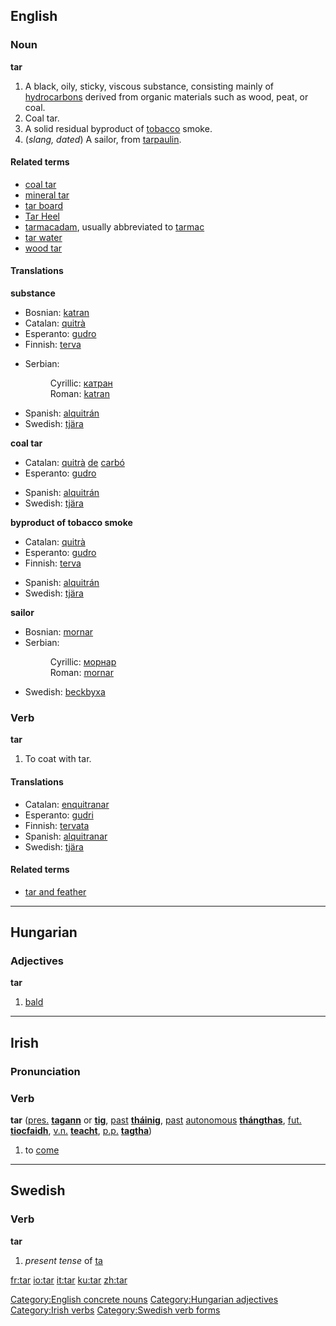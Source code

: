 ==English==
===Noun===
'''tar'''

# A black, oily, sticky, viscous substance, consisting mainly of [[hydrocarbons]] derived from organic materials such as wood, peat, or coal.
# Coal tar.
# A solid residual byproduct of [[tobacco]] smoke.
# (''slang, dated'') A sailor, from [[tarpaulin]].

====Related terms====
*[[coal tar]]
*[[mineral tar]]
*[[tar board]]
*[[Tar Heel]]
*[[tarmacadam]], usually abbreviated to [[tarmac]]
*[[tar water]]
*[[wood tar]]

====Translations====
'''substance'''
{{top}}
*Bosnian: [[katran]] {{m}}
*Catalan: [[quitrà]] {{m}}
*Esperanto: [[gudro]]
*Finnish: [[terva]]
{{mid}}
*Serbian:
*:Cyrillic: [[катран]] {{m}}
*:Roman: [[katran]] {{m}}
*Spanish: [[alquitrán]] {{m}}
*Swedish: [[tjära]] {{c}}
{{bottom}}

'''coal tar'''
{{top}}
*Catalan: [[quitrà]] [[de]] [[carbó]] {{m}}
*Esperanto: [[gudro]]
{{mid}}
*Spanish: [[alquitrán]] {{m}}
*Swedish: [[tjära]] {{c}}
{{bottom}}

'''byproduct of tobacco smoke'''
{{top}}
*Catalan: [[quitrà]] {{m}}
*Esperanto: [[gudro]]
*Finnish: [[terva]]
{{mid}}
*Spanish: [[alquitrán]] {{m}}
*Swedish: [[tjära]] {{c}}
{{bottom}}

'''sailor'''
{{top}}
*Bosnian: [[mornar]] {{m}}
*Serbian:
*:Cyrillic: [[морнар]] {{m}}
*:Roman: [[mornar]] {{m}}

{{mid}}
*Swedish: [[beckbyxa]]
{{bottom}}

===Verb===
'''tar'''

# To coat with tar.

====Translations====
*Catalan: [[enquitranar]] 
*Esperanto: [[gudri]]
*Finnish: [[tervata]]
*Spanish: [[alquitranar]] 
*Swedish: [[tjära]]

====Related terms====
*[[tar and feather]]


----

==Hungarian==
===Adjectives===
'''tar'''

# [[bald]]


----

==Irish==
===Pronunciation===
{{IPA|[tar]}}

===Verb===
'''tar''' ([[present|pres.]] '''[[tagann]]''' or '''[[tig]]''', [[past]] '''[[tháinig]]''', [[past]] [[autonomous]] '''[[thángthas]]''', [[future|fut.]] '''[[tiocfaidh]]''', [[verbal noun|v.n.]] '''[[teacht]]''', [[past participle|p.p.]] '''[[tagtha]]''')

#to [[come]]


----

==Swedish==
===Verb===
'''tar'''
#''present tense'' of [[ta]]

[[Category:English concrete nouns]]
[[Category:Hungarian adjectives]]
[[Category:Irish verbs]]
[[Category:Swedish verb forms]]

[[fr:tar]]
[[io:tar]]
[[it:tar]]
[[ku:tar]]
[[zh:tar]]